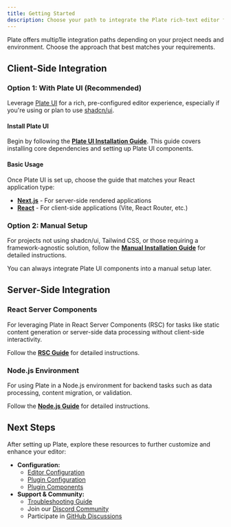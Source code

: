 ```yaml
---
title: Getting Started
description: Choose your path to integrate the Plate rich-text editor framework into your React project.
---
```


Plate offers multip1le integration paths depending on your project needs and environment. Choose the approach that best matches your requirements.

## Client-Side Integration

### Option 1: With Plate UI (Recommended)

Leverage [Plate UI](/docs/plate-ui) for a rich, pre-configured editor experience, especially if you're using or plan to use [shadcn/ui](https://ui.shadcn.com/).

<Steps>

#### Install Plate UI

Begin by following the **[Plate UI Installation Guide](./installation/plate-ui)**. This guide covers installing core dependencies and setting up Plate UI components.

#### Basic Usage

Once Plate UI is set up, choose the guide that matches your React application type:

- **[Next.js](./installation/next)** - For server-side rendered applications
- **[React](./installation/react)** - For client-side applications (Vite, React Router, etc.)

</Steps>

### Option 2: Manual Setup

For projects not using shadcn/ui, Tailwind CSS, or those requiring a framework-agnostic solution, follow the **[Manual Installation Guide](./installation/manual)** for detailed instructions.

<Callout type="note">
  You can always integrate Plate UI components into a manual setup later.
</Callout>

## Server-Side Integration

### React Server Components

For leveraging Plate in React Server Components (RSC) for tasks like static content generation or server-side data processing without client-side interactivity.

Follow the **[RSC Guide](./installation/rsc)** for detailed instructions.

### Node.js Environment

For using Plate in a Node.js environment for backend tasks such as data processing, content migration, or validation.

Follow the **[Node.js Guide](./installation/node)** for detailed instructions.

## Next Steps

After setting up Plate, explore these resources to further customize and enhance your editor:

- **Configuration:**
  - [Editor Configuration](/docs/editor)
  - [Plugin Configuration](/docs/plugin)
  - [Plugin Components](/docs/plugin-components)
- **Support & Community:**
  - [Troubleshooting Guide](/docs/troubleshooting)
  - Join our [Discord Community](https://discord.gg/mAZRuBzGM3)
  - Participate in [GitHub Discussions](https://github.com/udecode/plate/discussions)
